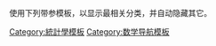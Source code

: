 {{Documentation subpage}}
<!-- PLEASE ADD CATEGORIES AT THE BOTTOM OF THIS PAGE. -->
使用下列带参模板，以显示最相关分类，并自动隐藏其它。
: {{tlx|概率分布|discrete-finite}}
: {{tlx|概率分布|discrete-infinite}}
: {{tlx|概率分布|continuous-bounded}}
: {{tlx|概率分布|continuous-semi-infinite}}
: {{tlx|概率分布|continuous-infinite}}
: {{tlx|概率分布|continuous-variable}}
: {{tlx|概率分布|mixed}}
: {{tlx|概率分布|multivariate}}
: {{tlx|概率分布|directional}}
: {{tlx|概率分布|miscellaneous}}
: {{tlx|概率分布|families}}

<includeonly><!-- PLEASE ADD CATEGORIES BELOW THIS LINE, INSIDE INCLUDEONLY TAGS, THANK YOU. -->
[[Category:統計學模板]]
[[Category:数学导航模板]]
</includeonly>
